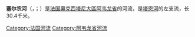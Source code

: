 {{noteTA
|G1=法国地名
|G2=单位
}}
{{Infobox river
| name              = 塞尔农河<br>Cernon
| image             = Saint Eulalie de Cernon Château et fortifications.JPG
| image_size        = 
| image_caption     = 流经[[塞尔农河畔圣厄拉利|圣厄拉利]]的塞尔农河
| source1_location  = [[阿韦龙省|阿韦龙省]]
| mouth_location    = [[塔恩河|塔恩河]]
| mouth_coordinates = {{coord|44|4|57|N|2|59|12|E|display=inline,title}}
| progression       = {{RTarn}}
| subdivision_type1 = 国家
| subdivision_name1 = {{FR}}
| length            = {{convert|30.4|km|mi|abbr=on}}
| source1_elevation = 
| discharge1_avg    = {{convert|2.67|m3/s|cuft/s|abbr=on}}
| basin_size        = {{convert|220|km2|mi2|abbr=on}}
}}
'''塞尔农河'''（{{lang-fr|Cernon}}，{{IPA-fr|sɛʁnɔ̃}}；{{lang-oc|Sarnon}}）是[[法国|法国]][[奧克西塔尼大區|奧克西塔尼大區]][[阿韦龙省|阿韦龙省]]的河流，是[[塔恩河|塔恩河]]的左支流，长30.4千米。

[[Category:法国河流|Category:法国河流]]
[[Category:阿韦龙省河流|Category:阿韦龙省河流]]